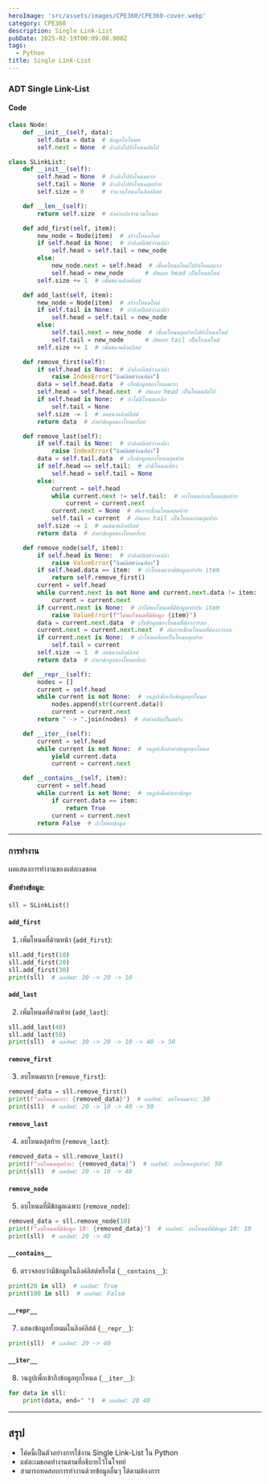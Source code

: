 ```yaml
---
heroImage: 'src/assets/images/CPE360/CPE360-cover.webp'
category: CPE360
description: Single Link-List
pubDate: 2025-02-19T00:09:00.000Z
tags:
  - Python
title: Single Link-List
---
```


### ADT Single Link-List

#### Code

```python
class Node:
    def __init__(self, data):
        self.data = data  # ข้อมูลในโหนด
        self.next = None  # อ้างอิงไปยังโหนดถัดไป

class SLinkList:
    def __init__(self):
        self.head = None  # อ้างอิงไปยังโหนดแรก
        self.tail = None  # อ้างอิงไปยังโหนดสุดท้าย
        self.size = 0     # จำนวนโหนดในลิงค์ลิสต์

    def __len__(self):
        return self.size  # ส่งค่ากลับจำนวนโหนด

    def add_first(self, item):
        new_node = Node(item)  # สร้างโหนดใหม่
        if self.head is None:  # ถ้าลิงค์ลิสต์ว่างเปล่า
            self.head = self.tail = new_node
        else:
            new_node.next = self.head  # เชื่อมโหนดใหม่ไปยังโหนดแรก
            self.head = new_node      # อัพเดท head เป็นโหนดใหม่
        self.size += 1  # เพิ่มขนาดลิงค์ลิสต์

    def add_last(self, item):
        new_node = Node(item)  # สร้างโหนดใหม่
        if self.tail is None:  # ถ้าลิงค์ลิสต์ว่างเปล่า
            self.head = self.tail = new_node
        else:
            self.tail.next = new_node  # เชื่อมโหนดสุดท้ายไปยังโหนดใหม่
            self.tail = new_node      # อัพเดท tail เป็นโหนดใหม่
        self.size += 1  # เพิ่มขนาดลิงค์ลิสต์

    def remove_first(self):
        if self.head is None:  # ถ้าลิงค์ลิสต์ว่างเปล่า
            raise IndexError("ลิงค์ลิสต์ว่างเปล่า")
        data = self.head.data  # เก็บข้อมูลของโหนดแรก
        self.head = self.head.next  # อัพเดท head เป็นโหนดถัดไป
        if self.head is None:  # ถ้าไม่มีโหนดเหลือ
            self.tail = None
        self.size -= 1  # ลดขนาดลิงค์ลิสต์
        return data  # ส่งค่าข้อมูลของโหนดที่ลบ

    def remove_last(self):
        if self.tail is None:  # ถ้าลิงค์ลิสต์ว่างเปล่า
            raise IndexError("ลิงค์ลิสต์ว่างเปล่า")
        data = self.tail.data  # เก็บข้อมูลของโหนดสุดท้าย
        if self.head == self.tail:  # ถ้ามีโหนดเดียว
            self.head = self.tail = None
        else:
            current = self.head
            while current.next != self.tail:  # หาโหนดก่อนโหนดสุดท้าย
                current = current.next
            current.next = None  # ตัดการเชื่อมโหนดสุดท้าย
            self.tail = current  # อัพเดท tail เป็นโหนดก่อนสุดท้าย
        self.size -= 1  # ลดขนาดลิงค์ลิสต์
        return data  # ส่งค่าข้อมูลของโหนดที่ลบ

    def remove_node(self, item):
        if self.head is None:  # ถ้าลิงค์ลิสต์ว่างเปล่า
            raise ValueError("ลิงค์ลิสต์ว่างเปล่า")
        if self.head.data == item:  # ถ้าโหนดแรกมีข้อมูลเท่ากับ item
            return self.remove_first()
        current = self.head
        while current.next is not None and current.next.data != item:  # หาโหนดก่อนโหนดที่ต้องการลบ
            current = current.next
        if current.next is None:  # ถ้าไม่พบโหนดที่มีข้อมูลเท่ากับ item
            raise ValueError(f"ไม่พบโหนดที่มีข้อมูล {item}")
        data = current.next.data  # เก็บข้อมูลของโหนดที่ต้องการลบ
        current.next = current.next.next  # ตัดการเชื่อมโหนดที่ต้องการลบ
        if current.next is None:  # ถ้าโหนดที่ลบเป็นโหนดสุดท้าย
            self.tail = current
        self.size -= 1  # ลดขนาดลิงค์ลิสต์
        return data  # ส่งค่าข้อมูลของโหนดที่ลบ

    def __repr__(self):
        nodes = []
        current = self.head
        while current is not None:  # วนลูปเพื่อเก็บข้อมูลทุกโหนด
            nodes.append(str(current.data))
            current = current.next
        return " -> ".join(nodes)  # ส่งค่ากลับเป็นสตริง

    def __iter__(self):
        current = self.head
        while current is not None:  # วนลูปเพื่อส่งค่าข้อมูลทุกโหนด
            yield current.data
            current = current.next

    def __contains__(self, item):
        current = self.head
        while current is not None:  # วนลูปเพื่อค้นหาข้อมูล
            if current.data == item:
                return True
            current = current.next
        return False  # ถ้าไม่พบข้อมูล
```

---

### การทำงาน

ผลแสดงการทำงานของแต่ละเมธอด

#### ตัวอย่างข้อมูล:

```python
sll = SLinkList()
```

#### `add_first`

1. เพิ่มโหนดที่ด้านหน้า (`add_first`):

```python
sll.add_first(10)
sll.add_first(20)
sll.add_first(30)
print(sll)  # ผลลัพธ์: 30 -> 20 -> 10
```

#### `add_last`

2. เพิ่มโหนดที่ด้านท้าย (`add_last`):

```python
sll.add_last(40)
sll.add_last(50)
print(sll)  # ผลลัพธ์: 30 -> 20 -> 10 -> 40 -> 50
```

#### `remove_first`

3. ลบโหนดแรก (`remove_first`):

```python
removed_data = sll.remove_first()
print(f"ลบโหนดแรก: {removed_data}")  # ผลลัพธ์: ลบโหนดแรก: 30
print(sll)  # ผลลัพธ์: 20 -> 10 -> 40 -> 50
```

#### `remove_last`

4. ลบโหนดสุดท้าย (`remove_last`):

```python
removed_data = sll.remove_last()
print(f"ลบโหนดสุดท้าย: {removed_data}")  # ผลลัพธ์: ลบโหนดสุดท้าย: 50
print(sll)  # ผลลัพธ์: 20 -> 10 -> 40
```

#### `remove_node`

5. ลบโหนดที่มีข้อมูลเฉพาะ (`remove_node`):

```python
removed_data = sll.remove_node(10)
print(f"ลบโหนดที่มีข้อมูล 10: {removed_data}")  # ผลลัพธ์: ลบโหนดที่มีข้อมูล 10: 10
print(sll)  # ผลลัพธ์: 20 -> 40
```

#### `__contains__`

6. ตรวจสอบว่ามีข้อมูลในลิงค์ลิสต์หรือไม่ (`__contains__`):

```python
print(20 in sll)  # ผลลัพธ์: True
print(100 in sll)  # ผลลัพธ์: False
```

#### `__repr__`

7. แสดงข้อมูลทั้งหมดในลิงค์ลิสต์ (`__repr__`):

```python
print(sll)  # ผลลัพธ์: 20 -> 40
```

#### `__iter__`

8. วนลูปเพื่อเข้าถึงข้อมูลทุกโหนด (`__iter__`):

```python
for data in sll:
    print(data, end=" ")  # ผลลัพธ์: 20 40
```

---

## สรุป

- โค้ดนี้เป็นตัวอย่างการใช้งาน Single Link-List ใน Python
- แต่ละเมธอดทำงานตามที่อธิบายไว้ในโจทย์
- สามารถทดสอบการทำงานด้วยข้อมูลอื่นๆ ได้ตามต้องการ
